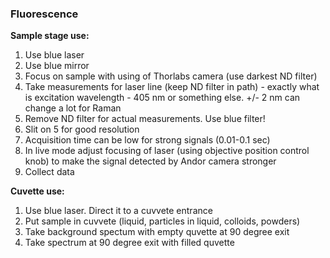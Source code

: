 ### Fluorescence


__Sample stage use:__

  1. Use blue laser
  1. Use blue mirror
  2. Focus on sample with using of Thorlabs camera (use darkest ND filter)
  4. Take measurements for laser line (keep ND filter in path) - exactly what is excitation wavelength - 405 nm or something else. +/- 2 nm can change a lot for Raman
  3. Remove ND filter for actual measurements. Use blue filter!
  5. Slit on 5 for good resolution
  6. Acquisition time can be low for strong signals (0.01-0.1 sec)
  7. In live mode adjust focusing of laser (using objective position control knob) to make the signal detected by Andor camera stronger
  8. Collect data


__Cuvette use:__

  1. Use blue laser. Direct it to a cuvvete entrance
  2. Put sample in cuvvete (liquid, particles in liquid, colloids, powders)
  3. Take background spectum with empty quvette at 90 degree exit
  5. Take spectrum at 90 degree exit with filled quvette
